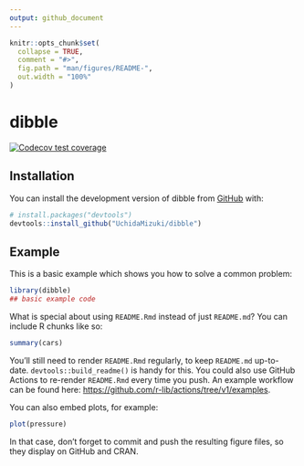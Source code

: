 ```yaml
---
output: github_document
---
```


<!-- README.md is generated from README.Rmd. Please edit that file -->

```r
knitr::opts_chunk$set(
  collapse = TRUE,
  comment = "#>",
  fig.path = "man/figures/README-",
  out.width = "100%"
)
```

# dibble

<!-- badges: start -->
[![Codecov test coverage](https://codecov.io/gh/UchidaMizuki/dibble/branch/main/graph/badge.svg)](https://app.codecov.io/gh/UchidaMizuki/dibble?branch=main)
<!-- badges: end -->

<!-- The goal of dibble is to ... -->

## Installation

You can install the development version of dibble from [GitHub](https://github.com/) with:

``` r
# install.packages("devtools")
devtools::install_github("UchidaMizuki/dibble")
```

## Example

This is a basic example which shows you how to solve a common problem:

```r
library(dibble)
## basic example code
```

What is special about using `README.Rmd` instead of just `README.md`? You can include R chunks like so:

```r
summary(cars)
```

You'll still need to render `README.Rmd` regularly, to keep `README.md` up-to-date. `devtools::build_readme()` is handy for this. You could also use GitHub Actions to re-render `README.Rmd` every time you push. An example workflow can be found here: <https://github.com/r-lib/actions/tree/v1/examples>.

You can also embed plots, for example:

```r
plot(pressure)
```

In that case, don't forget to commit and push the resulting figure files, so they display on GitHub and CRAN.
